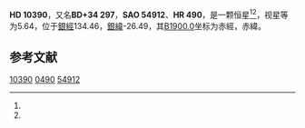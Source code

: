 {{Starbox begin
| name = HD 10390
}}
{{Starbox observe
| epoch = [[J2000.0|J2000.0]]
| constell = {{星座名待查}}<ref name=SIMBAD>{{cite web
 | url=http://simbad.u-strasbg.fr/simbad/sim-id?Ident=HR+490
 | title =Pulsating variable Star
 | publisher=Centre de Données astronomiques de Strasbourg
 | work=SIMBAD
 | accessdate=2012-07-13}}</ref><ref name=DATA>{{cite web
 | url=http://vizier.u-strasbg.fr/viz-bin/VizieR-5?-out.add=.&-source=5050&-corr=PK=HR&-out.max=9999&HR=490
 | title=VizieR Detailed Page
 | accessdate=2012-07-13
 | archive-date=2016-03-05
 | archive-url=https://web.archive.org/web/20160305051853/http://vizier.u-strasbg.fr/viz-bin/VizieR-5?-out.add=.&-source=5050&-corr=PK=HR&-out.max=9999&HR=490
 | dead-url=no
 }}</ref>
| 星官 = 
| ra = {{RA|1|42|3.5}}<ref name=SIMBAD /><ref name=DATA />
| dec = {{DEC|+35|14|44}}<ref name=SIMBAD /><ref name=DATA />
| appmag_v = 5.64<ref name=SIMBAD /><ref name=DATA />
}}
{{Starbox character
| class = B9IV-V<ref name=SIMBAD /><ref name=DATA />
| b-v = -0.07<ref name=SIMBAD /><ref name=DATA />
| u-b = -0.2<ref name=SIMBAD /><ref name=DATA />
| r-i = <ref name=SIMBAD /><ref name=DATA />
| variable = 
}}
{{Starbox astrometry
| radial_v = -0.2
| prop_mo_ra = -2
| parallax = 
| p_error = 
}}
{{Starbox catalog
| names =BD+34 297，[[SAO星表|SAO]] 54912，[[HD星表|HD]] 10390，[[HR星表|HR]] 490}}
{{Starbox reference |Simbad=HR+490}}
{{Starbox end}}

'''HD 10390'''，又名'''BD+34 297'''，'''SAO 54912'''、'''HR 490'''，是一颗恒星<ref name=SIMBAD /><ref name=DATA />，视星等为5.64，位于[[銀道座標系|銀經]]134.46，[[銀道座標系|銀緯]]-26.49，其[[B1900.0|B1900.0]]坐标为赤經{{RA|1|36|16.5}}，赤緯{{DEC|+34|-26.49|27}}。

== 参考文献 ==
{{reflist}}

{{star-stub}}

[[Category:HD和HDE天體|10390]]
[[Category:HR天體|0490]]
[[Category:SAO天體|54912]]